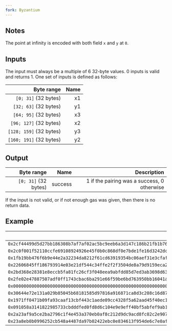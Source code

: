 ```yaml
---
fork: Byzantium
---
```


## Notes

The point at infinity is encoded with both field `x` and `y` at `0`.

## Inputs

The input must always be a multiple of 6 32-byte values. 0 inputs is valid and returns 1. One set of inputs is defined as follows:

| Byte range | Name |
|-----------:|-----:|
| `[0; 31]` (32 bytes) | x1 |
| `[32; 63]` (32 bytes) | y1 |
| `[64; 95]` (32 bytes) | x3 |
| `[96; 127]` (32 bytes) | x2 |
| `[128; 159]` (32 bytes) | y3 |
| `[160; 191]` (32 bytes) | y2 |

## Output

| Byte range | Name | Description |
|-----------:|-----:|------------:|
| `[0; 31]` (32 bytes) | success | 1 if the pairing was a success, 0 otherwise |

If the input is not valid, or if not enough gas was given, then there is no return data.

## Example

| Input | Output |
|------:|-------:|
| `0x2cf44499d5d27bb186308b7af7af02ac5bc9eeb6a3d147c186b21fb1b76e18da` | `1` |
| `0x2c0f001f52110ccfe69108924926e45f0b0c868df0e7bde1fe16d3242dc715f6` | |
| `0x1fb19bb476f6b9e44e2a32234da8212f61cd63919354bc06aef31e3cfaff3ebc` | |
| `0x22606845ff186793914e03e21df544c34ffe2f2f3504de8a79d9159eca2d98d9` | |
| `0x2bd368e28381e8eccb5fa81fc26cf3f048eea9abfdd85d7ed3ab3698d63e4f90` | |
| `0x2fe02e47887507adf0ff1743cbac6ba291e66f59be6bd763950bb16041a0a85e` | |
| `0x0000000000000000000000000000000000000000000000000000000000000001` | |
| `0x30644e72e131a029b85045b68181585d97816a916871ca8d3c208c16d87cfd45` | |
| `0x1971ff0471b09fa93caaf13cbf443c1aede09cc4328f5a62aad45f40ec133eb4` | |
| `0x091058a3141822985733cbdddfed0fd8d6c104e9e9eff40bf5abfef9ab163bc7` | |
| `0x2a23af9a5ce2ba2796c1f4e453a370eb0af8c212d9dc9acd8fc02c2e907baea2` | |
| `0x23a8eb0b0996252cb548a4487da97b02422ebc0e834613f954de6c7e0afdc1fc` | |